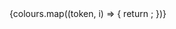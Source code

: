 
<Meta title="Tokens/Colors" />

<ColorPalette>
  {colours.map((token, i) => {
    return <ColorItem key={i} title={token.key} colors={[token.value]} />;
  })}
</ColorPalette>
